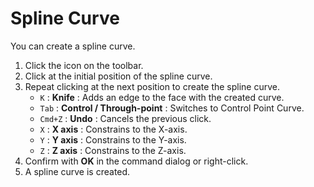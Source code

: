
# Spline Curve

You can create a spline curve.

<KinouGaiyou shortcut="" command="Spline Curve" button="Toolbar" />

1. Click the icon on the toolbar.
2. Click at the initial position of the spline curve.
3. Repeat clicking at the next position to create the spline curve.
   - `K` : **Knife** : Adds an edge to the face with the created curve.
   - `Tab` : **Control / Through-point** : Switches to Control Point Curve.
   - `Cmd+Z` : **Undo** : Cancels the previous click.
   - `X` : **X axis** : Constrains to the X-axis.
   - `Y` : **Y axis** : Constrains to the Y-axis.
   - `Z` : **Z axis** : Constrains to the Z-axis.
4. Confirm with **OK** in the command dialog or right-click.
5. A spline curve is created.